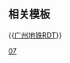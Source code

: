 {{Routemap
| title = 广州地铁7号线
| title-bg = {{广州地铁颜色|7}}
| title-color = white
| text-width = 0,80,100%
| inline = <includeonly>yes</includeonly>
| map =
uextKBHFa~~ ~~{{广州地铁RDT/dim|{{stl|广州地铁|水西北}}}}
\uextSTR\uKDSTCCa~~ ~~ ~~ ~~[[水西停车场]]（21号线）
\uSTR+l\uxtKRZ\utKRZ\uCONTfq~~ ~~ ~~ ~~{{rmr|新丰路|Ricon=R}}
utCONTgq\uKRZt\KBL2!~uxtTINTt\BLc3!~utABZqr\utCONTfq~~ ~~{{广州地铁RDT/dim|{{stl|广州地铁|水西}}}}~~{{广州地铁路线链接|21|N}} {{广州地铁路线链接|THP1|N}}~~{{rmr|Licon=L|员村|增城广场|Ricon=R}}
TRAM\uSTRl\BLc1!~uxtKRZ\KBL4!~uHSTq\uSTR+r
\\uextBHF!~HUB2\HUBc3\uCONTf~~ ~~{{广州地铁RDT/dim|{{stl|广州地铁|萝岗}}}}~~{{广州地铁路线链接|6|N}}~~{{rmr|地铁香雪|Ricon=D}}
\utCONTgq\uxtKRZtu!~HUBc1\utBHFq!~HUB4\utCONTfq~~ ~~ ~~ ~~{{rmr|Licon=L|浔峰岗|香雪|Ricon=R}}
uextBHF~~ ~~{{广州地铁RDT/dim|{{stl|广州地铁|科丰路}}}}
uextBHF~~ ~~{{广州地铁RDT/dim|{{stl|广州地铁|加庄}}}}
uextSTR
uexKDSTCCaq\uextABZg+r\~~ ~~{{广州地铁RDT/dim|[[上堂停车场]]}}
uextCONTgq\uextKBHFeq!~uextINT\~~ ~~{{广州地铁RDT/dim|{{stl|广州地铁|姬堂}}}}~~{{广州地铁RDT/dim|{{广州地铁路线链接|19|N}}}}~~{{广州地铁RDT/dim|{{rmr|Licon=L|南浦西}}}}
CONTgq\uxmtKRZ\CONTfq~~ ~~ ~~ ~~[[广深铁路]]
\uextBHF!~HUB2\HUBc3~~ ~~{{广州地铁RDT/dim|{{stl|广州地铁|大沙东}}}}~~{{广州地铁路线链接|5|N}}
\utCONTgq\uxtKRZtu!~HUBc1\utBHFq!~HUB4\utCONTfq~~ ~~ ~~ ~~{{rmr|Licon=L|滘口|文冲|Ricon=R}}
utCONTgq\uxtTINTt\utCONTfq~~ ~~{{广州地铁RDT/dim|{{stl|广州地铁|裕丰围}}}}~~{{广州地铁路线链接|13|N}} ~~{{rmr|Licon=L|朝阳|新沙|Ricon=R}}
WABZq+r\uextKRZW\WASSERq~~ ~~ ~~ ~~[[珠江]]
WASSER\uextBHF\~~ ~~{{广州地铁RDT/dim|{{stl|广州地铁|洪圣沙}}}}
WASSERl\uextKRZW\WASSERq
\uextCONTgq\uextTINTxt!~uextkSTRc2\uextkABZq+3\uextCONTfq~~ ~~{{广州地铁RDT/dim|{{stl|广州地铁|长洲}}}}~~{{广州地铁RDT/dim|{{广州地铁路线链接|8|N}}}}~~{{广州地铁RDT/dim|{{rmr|Licon=L|江府|莲花|Ricon=R}}}}
uextkABZg+1~~ ~~ ~~ ~~{{广州地铁RDT/dim|联络线前往[[广州地铁8号线|8号线]]}}
uextKRZW
\KBL2!~uextBHF\BLc3~~ ~~{{广州地铁RDT/dim|{{stl|广州地铁|深井}}}}
\extCONTgq\uexmtKRZto!~BLc1\KBL4!~extBHFq\extCONTfq~~ ~~ ~~ ~~{{广州地铁RDT/dim|[[穗莞深城轨|穗莞深琶洲支线]]}}
uextKRZW
utENDExa
utkABZg2 ~~ ~~ ~~ ~~联络线前往[[广州地铁4号线|4号线]]
\utCONTgq\utTINTt!~utkSTRc1!~HUB2\utkABZq+4!~HUBc3\utCONTfq~~ ~~{{stl|广州地铁|大学城南}}~~{{广州地铁路线链接|4|N}} {{广州地铁RDT/dim|{{广州地铁路线链接|12|N}}}}~~{{rmr|Licon=L|黄村|南沙客运港|Ricon=R}}
\uextCONTgq\uetKRZto!~HUBc1\uextBHFq!~HUB4\uexKDSTCCeq~~ ~~ ~~ ~~{{广州地铁RDT/dim|{{rmr|Licon=L|浔峰岗}}}}
WASSERq\utKRZW\WASSERq~~ ~~ ~~ ~~[[沥滘水道]]
utBHF~~ ~~{{stl|广州地铁|板桥}}
utBHF~~ ~~{{stl|广州地铁|员岗}}
HUBc2\utBHF!~HUB3\~~ ~~{{stl|广州地铁|南村万博}}~~{{广州地铁路线链接|18|N}}
utCONTgq\utBHFq!~HUB1\utKRZto!~HUBc4\utCONTfq\~~ ~~ ~~ ~~{{rmr|Licon=L|冼村|万顷沙|Ricon=R}}
\utBHF!~HUB2\HUBc3~~ ~~{{stl|广州地铁|汉溪长隆}}~~{{广州地铁路线链接|3|N}}
\utCONTgq\utKRZtu!~HUBc1\BLa!~utBHFq!~HUB4\utCONTfq~~ ~~ ~~ ~~{{rmr|Licon=L|机场北|番禺广场|Ricon=R}}
\extSTR+l\uemtKRZto\BLe!~extBHFq\extCONTfq~~ ~~ ~~ ~~{{广州地铁RDT/dim|[[佛莞城轨]]}}
extLSTR\utBHF\~~ ~~{{stl|广州地铁|钟村}}
extLSTR\utBHF\~~ ~~{{stl|广州地铁|谢村}}
extCONTgq\extABZql\uemtKRZto\extkSTR2+r\extkSTRc3
utCONTgq\utSTR+r\utSTR\\extkSTR+4~~ ~~ ~~ ~~{{rmr|Licon=L|嘉禾望岗}}
\utBHF!~HUBaq\utBHF!~HUBeq\\extSTR~~ ~~{{stl|广州地铁|石壁}}~~{{广州地铁路线链接|2|N}}
\utSTR\utSTR\\extSTR
\utCONTgq\utKRZto\utKRZto!~HUBc2\utBHFq!~HUB3\xmtKRZtu\utCONTfq~~ ~~ ~~ ~~{{rmr|Licon=L|陈头岗|番禺广场|Ricon=R}}
\\utXBHF-L!~HUBaq\BLaq!~utXBHF-R!~HUBr+1\BLq!~BLa!~HUBc4\BLeq!~extBHF\LDER~~ ~~{{stl|广州地铁|广州南站}}~~ ~~{{广州地铁RDT/dim|[[广佛环线]] [[佛莞城际铁路|佛莞城轨]]}}
hCONTgq\hSTRq\umtKRZh\umtKRZh\BL!~hBHFq\xtKRZh\hCONTfq~~ ~~ ~~{{广州地铁路线链接|2|N}} {{广州地铁路线链接|22|N}} {{佛山地铁路线链接|2|PN}} ~~[[京广高速铁路|京广]] [[广深港高速铁路|广深港高铁]] [[广珠城际铁路|广珠城轨]]
utCONTgq\BLaq!~utKBHFeq\utSTR!~BLq\utSTR!~BLq\BLr\extSTR!~MFADEf\~~ ~~ ~~ ~~{{rmr|Licon=L|南庄}}
uKDSTCCaq\utSTRr\utSTR\\
uKDSTCCaq\utSTRq\utABZgr\\~~ ~~[[大洲车辆段]]
utBHF~~ ~~{{stl|广州地铁|大洲}}
utKRZW!~utSTR+GRZq~~ ~~ ~~ ~~[[广州市|广州]] / [[佛山市|佛山]]
\uextCONTgq\utTINTxt\uextCONTfq\extSTR!~MFADEg~~ ~~{{stl|佛山地铁|陈村北}}~~{{广州地铁RDT/dim|{{佛山地铁路线链接|11|PN}}}}~~{{广州地铁RDT/dim|{{rmr|Licon=L|鹤洞东|容奇渡口|Ricon=R}}}}
\\utSTR\\extkSTR3
extCONTgq\KBL2!~extBHFq\uemtKRZto!~BLc3\extkSTRr+1\extkSTRc4~~ ~~ ~~ ~~{{广州地铁RDT/dim|[[广佛环线]]}}
BLc1\KBL4!~utBHF\~~ ~~{{stl|佛山地铁|陈村}}
utBHF~~ ~~{{stl|佛山地铁|锦龙}}
utBHF~~ ~~{{stl|佛山地铁|南涌}}
utBHF~~ ~~{{stl|佛山地铁|美的}}
\\utSTR\uextSTR+l\uextCONTfq~~ ~~ ~~ ~~{{广州地铁RDT/dim|{{rmr|顺德客运港|Ricon=R}}}}
\utXBHF-L\uextXBHF-R~~ ~~{{stl|佛山地铁|北滘公园}}~~{{广州地铁RDT/dim|{{佛山地铁路线链接|3|PN}}}}
\\utSTR\uextSTRl\uextCONTfq~~ ~~ ~~ ~~{{广州地铁RDT/dim|{{rmr|科技學院|Ricon=R}}}}
utBHF~~ ~~{{stl|佛山地铁|美的大道}}
uKDSTCCe~~ ~~[[益丰停车场]]
|bottom={{navbar|广州地铁RDT/7}}
}}<noinclude>

{{Rdt intro|[[广州地铁7号线]]}}

== 相关模板 ==

{{[[Template:广州地铁RDT|广州地铁RDT]]}}

[[Category:广州地铁RDT|07]]
</noinclude>